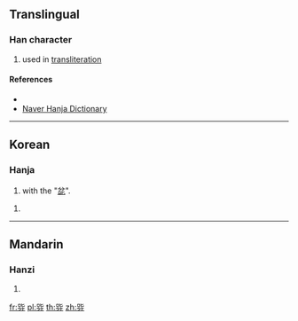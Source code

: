 {{character info/new}}
==Translingual==

===Han character===
{{Han char|rn=30|rad=口|as=06|sn=9|four=|canj=RPCSH|ids=⿱叱分}}

# used in [[transliteration]]

====References====
* {{Han ref|kx=0189.271|dj=0409.140|hdz=10620.051|uh=54DB|ud=21723}}
* [http://hanja.naver.com/hanja?q=%E5%93%9B Naver Hanja Dictionary]

----

==Korean==

===Hanja===
{{ko-hanja|hangeul=[[뿐]]|rv=ppun|mr=ppun|y=ppwun}}

# with the "[[兺]]". 

# {{defn|ko}}

----

==Mandarin==

===Hanzi===
{{cmn-hanzi|pin=[[fēn]] ([[fen1]])|wg=fen<sup>1</sup>}}

# {{defn|lang=cmn|sort=口06}}

[[fr:哛]]
[[pl:哛]]
[[th:哛]]
[[zh:哛]]